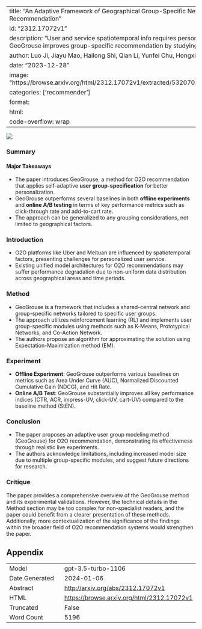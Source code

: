 
---
title: "An Adaptive Framework of Geographical Group-Specific Network on O2O Recommendation"
id: "2312.17072v1"
description: "User and service spatiotemporal info requires personalized models. GeoGrouse improves group-specific recommendation by studying user preferences."
author: Luo Ji, Jiayu Mao, Hailong Shi, Qian Li, Yunfei Chu, Hongxia Yang
date: "2023-12-28"
image: "https://browse.arxiv.org/html/2312.17072v1/extracted/5320701/example_geo.png"
categories: ['recommender']
format:
  html:
    code-overflow: wrap
---

![](https://browse.arxiv.org/html/2312.17072v1/extracted/5320701/example_geo.png)

### Summary

#### Major Takeaways
- The paper introduces GeoGrouse, a method for O2O recommendation that applies self-adaptive **user group-specification** for better personalization.
- GeoGrouse outperforms several baselines in both **offline experiments** and **online A/B testing** in terms of key performance metrics such as click-through rate and add-to-cart rate.
- The approach can be generalized to any grouping considerations, not limited to geographical factors.

### Introduction
- O2O platforms like Uber and Meituan are influenced by spatiotemporal factors, presenting challenges for personalized user service.
- Existing unified model architectures for O2O recommendations may suffer performance degradation due to non-uniform data distribution across geographical areas and time periods.

### Method
- GeoGrouse is a framework that includes a shared-central network and group-specific networks tailored to specific user groups.
- The approach utilizes reinforcement learning (RL) and implements user group-specific modules using methods such as K-Means, Prototypical Networks, and Co-Action Network.
- The authors propose an algorithm for approximating the solution using Expectation-Maximization method (EM).

### Experiment
- **Offline Experiment**: GeoGrouse outperforms various baselines on metrics such as Area Under Curve (AUC), Normalized Discounted Cumulative Gain (NDCG), and Hit Rate.
- **Online A/B Test**: GeoGrouse substantially improves all key performance indices (CTR, ACR, impress-UV, click-UV, cart-UV) compared to the baseline method (StEN).

### Conclusion
- The paper proposes an adaptive user group modeling method (GeoGrouse) for O2O recommendation, demonstrating its effectiveness through realistic live experiments.
- The authors acknowledge limitations, including increased model size due to multiple group-specific modules, and suggest future directions for research.

### Critique
The paper provides a comprehensive overview of the GeoGrouse method and its experimental validations. However, the technical details in the Method section may be too complex for non-specialist readers, and the paper could benefit from a clearer presentation of these methods. Additionally, more contextualization of the significance of the findings within the broader field of O2O recommendation systems would strengthen the paper.

## Appendix

|          |          |
|----------|----------|
| Model     | gpt-3.5-turbo-1106       |
| Date Generated     | 2024-01-06       |
| Abstract | [http://arxiv.org/abs/2312.17072v1](http://arxiv.org/abs/2312.17072v1)        |
| HTML     | [https://browse.arxiv.org/html/2312.17072v1](https://browse.arxiv.org/html/2312.17072v1)       |
| Truncated       | False       |
| Word Count       | 5196       |